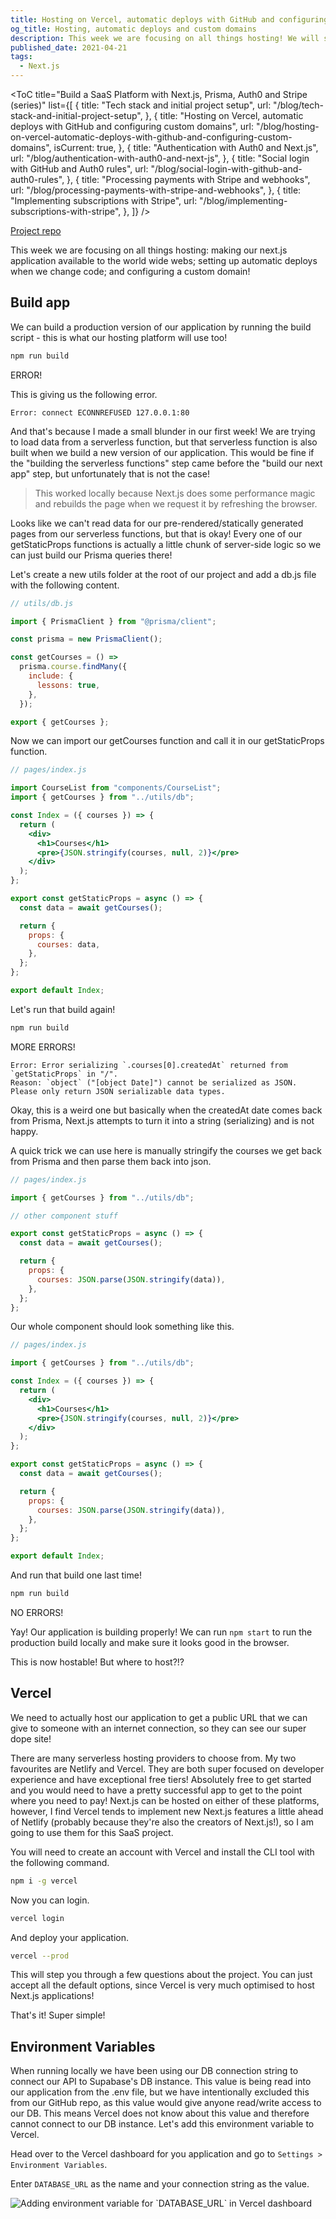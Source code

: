 ```yaml
---
title: Hosting on Vercel, automatic deploys with GitHub and configuring custom domains
og_title: Hosting, automatic deploys and custom domains
description: This week we are focusing on all things hosting! We will step through hosting our next.js application on Vercel, automatically triggering new deploys when we make code changes in GitHub, and configuring a custom domain to fit our brand!
published_date: 2021-04-21
tags:
  - Next.js
---
```




<ToC
  title="Build a SaaS Platform with Next.js, Prisma, Auth0 and Stripe (series)"
  list={[
    {
      title: "Tech stack and initial project setup",
      url: "/blog/tech-stack-and-initial-project-setup",
    },
    {
      title:
        "Hosting on Vercel, automatic deploys with GitHub and configuring custom domains",
      url: "/blog/hosting-on-vercel-automatic-deploys-with-github-and-configuring-custom-domains",
      isCurrent: true,
    },
    {
      title: "Authentication with Auth0 and Next.js",
      url: "/blog/authentication-with-auth0-and-next-js",
    },
    {
      title: "Social login with GitHub and Auth0 rules",
      url: "/blog/social-login-with-github-and-auth0-rules",
    },
    {
      title: "Processing payments with Stripe and webhooks",
      url: "/blog/processing-payments-with-stripe-and-webhooks",
    },
    {
      title: "Implementing subscriptions with Stripe",
      url: "/blog/implementing-subscriptions-with-stripe",
    },
  ]}
/>

[Project repo](https://github.com/dijonmusters/courses)

This week we are focusing on all things hosting: making our next.js application available to the world wide webs; setting up automatic deploys when we change code; and configuring a custom domain!

## Build app

We can build a production version of our application by running the build script - this is what our hosting platform will use too!

```bash
npm run build
```

ERROR!

This is giving us the following error.

```
Error: connect ECONNREFUSED 127.0.0.1:80
```

And that's because I made a small blunder in our first week! We are trying to load data from a serverless function, but that serverless function is also built when we build a new version of our application. This would be fine if the "building the serverless functions" step came before the "build our next app" step, but unfortunately that is not the case!

> This worked locally because Next.js does some performance magic and rebuilds the page when we request it by refreshing the browser.

Looks like we can't read data for our pre-rendered/statically generated pages from our serverless functions, but that is okay! Every one of our getStaticProps functions is actually a little chunk of server-side logic so we can just build our Prisma queries there!

Let's create a new utils folder at the root of our project and add a db.js file with the following content.

```jsx
// utils/db.js

import { PrismaClient } from "@prisma/client";

const prisma = new PrismaClient();

const getCourses = () =>
  prisma.course.findMany({
    include: {
      lessons: true,
    },
  });

export { getCourses };
```

Now we can import our getCourses function and call it in our getStaticProps function.

```jsx
// pages/index.js

import CourseList from "components/CourseList";
import { getCourses } from "../utils/db";

const Index = ({ courses }) => {
  return (
    <div>
      <h1>Courses</h1>
      <pre>{JSON.stringify(courses, null, 2)}</pre>
    </div>
  );
};

export const getStaticProps = async () => {
  const data = await getCourses();

  return {
    props: {
      courses: data,
    },
  };
};

export default Index;
```

Let's run that build again!

```bash
npm run build
```

MORE ERRORS!

```
Error: Error serializing `.courses[0].createdAt` returned from `getStaticProps` in "/".
Reason: `object` ("[object Date]") cannot be serialized as JSON. Please only return JSON serializable data types.
```

Okay, this is a weird one but basically when the createdAt date comes back from Prisma, Next.js attempts to turn it into a string (serializing) and is not happy.

A quick trick we can use here is manually stringify the courses we get back from Prisma and then parse them back into json.

```jsx
// pages/index.js

import { getCourses } from "../utils/db";

// other component stuff

export const getStaticProps = async () => {
  const data = await getCourses();

  return {
    props: {
      courses: JSON.parse(JSON.stringify(data)),
    },
  };
};
```

Our whole component should look something like this.

```jsx
// pages/index.js

import { getCourses } from "../utils/db";

const Index = ({ courses }) => {
  return (
    <div>
      <h1>Courses</h1>
      <pre>{JSON.stringify(courses, null, 2)}</pre>
    </div>
  );
};

export const getStaticProps = async () => {
  const data = await getCourses();

  return {
    props: {
      courses: JSON.parse(JSON.stringify(data)),
    },
  };
};

export default Index;
```

And run that build one last time!

```bash
npm run build
```

NO ERRORS!

Yay! Our application is building properly! We can run `npm start` to run the production build locally and make sure it looks good in the browser.

This is now hostable! But where to host?!?

## Vercel

We need to actually host our application to get a public URL that we can give to someone with an internet connection, so they can see our super dope site!

There are many serverless hosting providers to choose from. My two favourites are Netlify and Vercel. They are both super focused on developer experience and have exceptional free tiers! Absolutely free to get started and you would need to have a pretty successful app to get to the point where you need to pay! Next.js can be hosted on either of these platforms, however, I find Vercel tends to implement new Next.js features a little ahead of Netlify (probably because they're also the creators of Next.js!), so I am going to use them for this SaaS project.

You will need to create an account with Vercel and install the CLI tool with the following command.

```bash
npm i -g vercel
```

Now you can login.

```bash
vercel login
```

And deploy your application.

```bash
vercel --prod
```

This will step you through a few questions about the project. You can just accept all the default options, since Vercel is very much optimised to host Next.js applications!

That's it! Super simple!

## Environment Variables

When running locally we have been using our DB connection string to connect our API to Supabase's DB instance. This value is being read into our application from the .env file, but we have intentionally excluded this from our GitHub repo, as this value would give anyone read/write access to our DB. This means Vercel does not know about this value and therefore cannot connect to our DB instance. Let's add this environment variable to Vercel.

Head over to the Vercel dashboard for you application and go to `Settings > Environment Variables`.

Enter `DATABASE_URL` as the name and your connection string as the value.


<Image
  src={environmentVariables}
  alt="Adding environment variable for `DATABASE_URL` in Vercel dashboard"
/>
